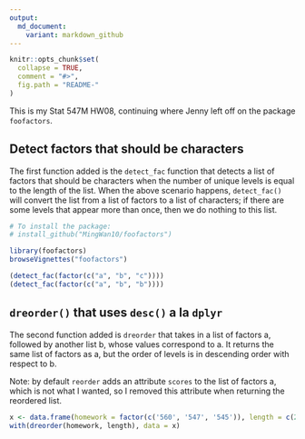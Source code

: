 ```yaml
---
output:
  md_document:
    variant: markdown_github
---
```


<!-- README.md is generated from README.Rmd. Please edit that file -->

```r
knitr::opts_chunk$set(
  collapse = TRUE,
  comment = "#>",
  fig.path = "README-"
)
```

This is my Stat 547M HW08, continuing where Jenny left off on the package `foofactors`.

## Detect factors that should be characters

The first function added is the `detect_fac` function that detects a list of factors that should be characters when the number of unique levels is equal to the length of the list. When the above scenario happens, `detect_fac()` will convert the list from a list of factors to a list of characters; if there are some levels that appear more than once, then we do nothing to this list.

```r
# To install the package:
# install_github("MingWan10/foofactors")

library(foofactors)
browseVignettes("foofactors")

(detect_fac(factor(c("a", "b", "c"))))
(detect_fac(factor(c("a", "b", "b"))))
```

## `dreorder()` that uses `desc()` a la `dplyr`

The second function added is `dreorder` that takes in a list of factors a, followed by another list b, whose values correspond to a. It returns the same list of factors as a, but the order of levels is in descending order with respect to b.

Note: by default `reorder` adds an attribute `scores` to the list of factors a, which is not what I wanted, so I removed this attribute when returning the reordered list.

```r
x <- data.frame(homework = factor(c('560', '547', '545')), length = c(2, 3, 1))
with(dreorder(homework, length), data = x)
```

